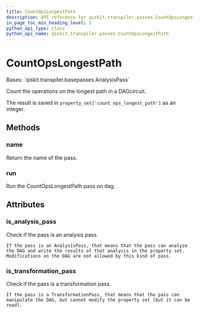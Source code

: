 ```yaml
---
title: CountOpsLongestPath
description: API reference for qiskit.transpiler.passes.CountOpsLongestPath
in_page_toc_min_heading_level: 1
python_api_type: class
python_api_name: qiskit.transpiler.passes.CountOpsLongestPath
---
```


# CountOpsLongestPath

<Class id="qiskit.transpiler.passes.CountOpsLongestPath" github="https://github.com/qiskit/qiskit/tree/stable/0.18/qiskit/transpiler/passes/analysis/count_ops_longest_path.py" signature="CountOpsLongestPath(*args, **kwargs)">
  Bases: `qiskit.transpiler.basepasses.AnalysisPass`

  Count the operations on the longest path in a DAGcircuit.

  The result is saved in `property_set['count_ops_longest_path']` as an integer.

  ## Methods

  ### name

  <Function id="qiskit.transpiler.passes.CountOpsLongestPath.name" name="name" signature="CountOpsLongestPath.name()">
    Return the name of the pass.
  </Function>

  ### run

  <Function id="qiskit.transpiler.passes.CountOpsLongestPath.run" name="run" signature="CountOpsLongestPath.run(dag)">
    Run the CountOpsLongestPath pass on dag.
  </Function>

  ## Attributes

  ### is\_analysis\_pass

  <Attribute id="qiskit.transpiler.passes.CountOpsLongestPath.is_analysis_pass" name="is_analysis_pass">
    Check if the pass is an analysis pass.

    If the pass is an AnalysisPass, that means that the pass can analyze the DAG and write the results of that analysis in the property set. Modifications on the DAG are not allowed by this kind of pass.
  </Attribute>

  ### is\_transformation\_pass

  <Attribute id="qiskit.transpiler.passes.CountOpsLongestPath.is_transformation_pass" name="is_transformation_pass">
    Check if the pass is a transformation pass.

    If the pass is a TransformationPass, that means that the pass can manipulate the DAG, but cannot modify the property set (but it can be read).
  </Attribute>
</Class>

